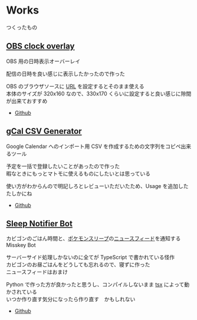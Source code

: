 # Works

つくったもの

## [OBS clock overlay](https://clock.seanut.app/)

<center>
  <object
    data="https://clock.seanut.app/"
    width="320px"
    height="160px"
    style={{ borderRadius: "10px", margin: "10px" }}
  ></object>
</center>

OBS 用の日時表示オーバーレイ

配信の日時を良い感じに表示したかったので作った

OBS のブラウザソースに [URL](https://clock.seanut.app/) を設定するとそのまま使える\
本体のサイズが 320x160 なので、330x170 くらいに設定すると良い感じに隙間が出来ておすすめ

- [Github](https://github.com/unishigure/obs-clock-overlay)

## [gCal CSV Generator](https://gcal-csv-generator.vercel.app/)

Google Calendar へのインポート用 CSV を作成するための文字列をコピペ出来るツール

予定を一括で登録したいことがあったので作った\
暇なときにもっとマトモに使えるものにしたいとは思っている

使い方がわからんので明記しろとレビューいただいたため、Usage を追加した\
たしかにね

- [Github](https://github.com/unishigure/gcal-csv-generator)

## [Sleep Notifier Bot](https://mi.seanut.app/@Snorlax_bot)

カビゴンのごはん時間と、[ポケモンスリープ](https://www.pokemonsleep.net/)の[ニュースフィード](https://www.pokemonsleep.net/news/feed/)を通知する Misskey Bot

サーバーサイド処理しかないのに全てが TypeScript で書かれている怪作\
カビゴンのお昼ごはんをどうしても忘れるので、寝ずに作った\
ニュースフィードはおまけ

Python で作った方が良かったと思うし、コンパイルしないまま [tsx](https://github.com/esbuild-kit/tsx) によって動かされている\
いつか作り直す気分になったら作り直す　かもしれない

- [Github](https://github.com/unishigure/sleep-notifier-bot#sleep-notifier-bot)
